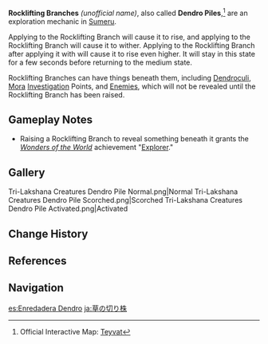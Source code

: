 {{Terminology Infobox
|image        = Dendro Pile Shortest.png
|type         = Exploration
|type2        = Tri-Lakshana Creatures
|region       = Sumeru
}}
'''Rocklifting Branches''' ''(unofficial name)'', also called '''Dendro Piles''',<ref name="map">Official Interactive Map: [https://webstatic-sea.mihoyo.com/app/ys-map-sea/index.html Teyvat]</ref> are an exploration mechanic in [[Sumeru]].

Applying {{Dendro}} to the Rocklifting Branch will cause it to rise, and applying {{Pyro}} to the Rocklifting Branch will cause it to wither. Applying {{Electro}} to the Rocklifting Branch after applying it with {{Dendro}} will cause it to rise even higher. It will stay in this state for a few seconds before returning to the medium state.

Rocklifting Branches can have things beneath them, including [[Dendroculi]], [[Mora]] [[Investigation]] Points, and [[Enemies]], which will not be revealed until the Rocklifting Branch has been raised.

==Gameplay Notes==
* Raising a Rocklifting Branch to reveal something beneath it grants the ''[[Wonders of the World]]'' achievement "[[Explorer]]."

==Gallery==
<gallery>
Tri-Lakshana Creatures Dendro Pile Normal.png|Normal
Tri-Lakshana Creatures Dendro Pile Scorched.png|Scorched
Tri-Lakshana Creatures Dendro Pile Activated.png|Activated
</gallery>

==Change History==
{{Change History|3.0}}

==References==
{{Reflist}}

==Navigation==
{{Exploration Navbox|Sumeru}}

[[es:Enredadera Dendro]]
[[ja:草の切り株]]